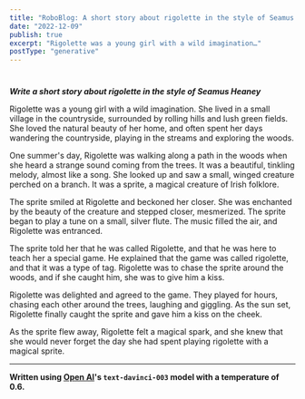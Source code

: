 ```yaml
---
title: "RoboBlog: A short story about rigolette in the style of Seamus Heaney"
date: "2022-12-09"
publish: true
excerpt: "Rigolette was a young girl with a wild imagination…"
postType: "generative"
---
```

#

***Write a short story about rigolette in the style of Seamus Heaney***

Rigolette was a young girl with a wild imagination. She lived in a small village in the countryside, surrounded by rolling hills and lush green fields. She loved the natural beauty of her home, and often spent her days wandering the countryside, playing in the streams and exploring the woods.

One summer's day, Rigolette was walking along a path in the woods when she heard a strange sound coming from the trees. It was a beautiful, tinkling melody, almost like a song. She looked up and saw a small, winged creature perched on a branch. It was a sprite, a magical creature of Irish folklore.

The sprite smiled at Rigolette and beckoned her closer. She was enchanted by the beauty of the creature and stepped closer, mesmerized. The sprite began to play a tune on a small, silver flute. The music filled the air, and Rigolette was entranced.

The sprite told her that he was called Rigolette, and that he was here to teach her a special game. He explained that the game was called rigolette, and that it was a type of tag. Rigolette was to chase the sprite around the woods, and if she caught him, she was to give him a kiss.

Rigolette was delighted and agreed to the game. They played for hours, chasing each other around the trees, laughing and giggling. As the sun set, Rigolette finally caught the sprite and gave him a kiss on the cheek.

As the sprite flew away, Rigolette felt a magical spark, and she knew that she would never forget the day she had spent playing rigolette with a magical sprite.

---
**Written using [Open AI](https://openai.com/)'s `text-davinci-003` model with a temperature of 0.6.**
